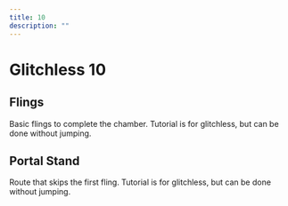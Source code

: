 ```yaml
---
title: 10
description: ""
---
```


# Glitchless 10


<Tabs queryString="tab" defaultValue="beginner" className="tabs tabs--block">
<TabItem value="beginner" label="Beginner" attributes={{className: "beginner"}}>

## Flings

Basic flings to complete the chamber. Tutorial is for glitchless, but can be done without jumping.

<YouTube url="https://www.youtube.com/embed/yvEexX-VST4"/>

</TabItem>
<TabItem value="intermediate" label="Intermediate" attributes={{className: "intermediate"}}>

## Portal Stand

Route that skips the first fling. Tutorial is for glitchless, but can be done without jumping.

<YouTube url="https://www.youtube.com/embed/a31n-7eW3Ng"/>

</TabItem>
</Tabs>

